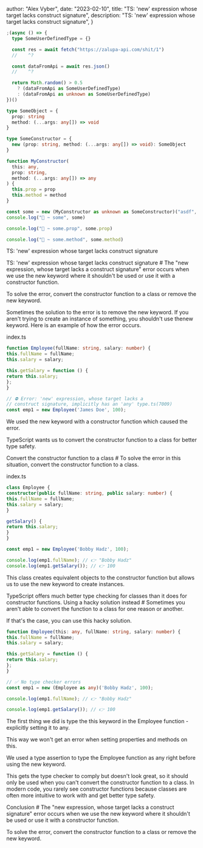 
  author: "Alex Vyber",
  date: "2023-02-10",
  title: "TS: 'new' expression whose target lacks construct signature",
  description: "TS: 'new' expression whose target lacks construct signature",
}


```TypeScript
;(async () => {
  type SomeUserDefinedType = {}

  const res = await fetch("https://zalupa-api.com/shit/1")
  //    ^?

  const dataFromApi = await res.json()
  //    ^?

  return Math.random() > 0.5
    ? (dataFromApi as SomeUserDefinedType)
    : (dataFromApi as unknown as SomeUserDefinedType)
})()
```

```TypeScript
type SomeObject = {
  prop: string
  method: (...args: any[]) => void
}

type SomeConstructor = {
  new (prop: string, method: (...args: any[]) => void): SomeObject
}

function MyConstructor(
  this: any,
  prop: string,
  method: (...args: any[]) => any
) {
  this.prop = prop
  this.method = method
}

const some = new (MyConstructor as unknown as SomeConstructor)("asdf", () => {})
console.log("🚀 ~ some", some)

console.log("🚀 ~ some.prop", some.prop)

console.log("🚀 ~ some.method", some.method)

```

TS: 'new' expression whose target lacks construct signature

TS: 'new' expression whose target lacks construct signature # The "new expression, whose target
lacks a construct signature" error occurs when we use the new keyword where it shouldn't be used or
use it with a constructor function.

To solve the error, convert the constructor function to a class or remove the new keyword.

Sometimes the solution to the error is to remove the new keyword. If you aren't trying to create an
instance of something, you shouldn't use thenew keyword. Here is an example of how the error occurs.

index.ts

```TypeScript
function Employee(fullName: string, salary: number) {
this.fullName = fullName;
this.salary = salary;

this.getSalary = function () {
return this.salary;
};
}

// ⛔️ Error: 'new' expression, whose target lacks a
// construct signature, implicitly has an 'any' type.ts(7009)
const emp1 = new Employee('James Doe', 100);
```

We used the new keyword with a constructor function which caused the error.

TypeScript wants us to convert the constructor function to a class for better type safety.

Convert the constructor function to a class # To solve the error in this situation, convert the
constructor function to a class.

index.ts

```TypeScript
class Employee {
constructor(public fullName: string, public salary: number) {
this.fullName = fullName;
this.salary = salary;
}

getSalary() {
return this.salary;
}
}

const emp1 = new Employee('Bobby Hadz', 100);

console.log(emp1.fullName); // 👉️ "Bobby Hadz"
console.log(emp1.getSalary()); // 👉️ 100
```

This class creates equivalent objects to the constructor function but allows us to use the new
keyword to create instances.

TypeScript offers much better type checking for classes than it does for constructor functions.
Using a hacky solution instead # Sometimes you aren't able to convert the function to a class for
one reason or another.

If that's the case, you can use this hacky solution.

```TypeScript
function Employee(this: any, fullName: string, salary: number) {
this.fullName = fullName;
this.salary = salary;

this.getSalary = function () {
return this.salary;
};
}

// ✅ No type checker errors
const emp1 = new (Employee as any)('Bobby Hadz', 100);

console.log(emp1.fullName); // 👉️ "Bobby Hadz"

console.log(emp1.getSalary()); // 👉️ 100
```

The first thing we did is type the this keyword in the Employee function - explicitly setting it to
any.

This way we won't get an error when setting properties and methods on this.

We used a type assertion to type the Employee function as any right before using the new keyword.

This gets the type checker to comply but doesn't look great, so it should only be used when you
can't convert the constructor function to a class. In modern code, you rarely see constructor
functions because classes are often more intuitive to work with and get better type safety.

Conclusion # The "new expression, whose target lacks a construct signature" error occurs when we use
the new keyword where it shouldn't be used or use it with a constructor function.

To solve the error, convert the constructor function to a class or remove the new keyword.
